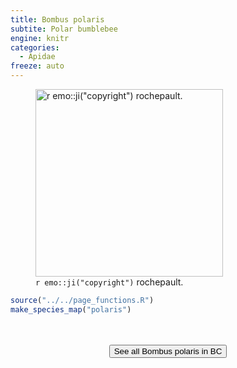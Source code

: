 ```yaml
---
title: Bombus polaris
subtite: Polar bumblebee
engine: knitr
categories:
  - Apidae
freeze: auto
---
```

![`r emo::ji("copyright")` rochepault.](https://inaturalist-open-data.s3.amazonaws.com/photos/294504218/large.jpg){height=300}





```r
source("../../page_functions.R")
make_species_map("polaris")
```
<br><br>
<center>


<a href="https://inaturalist.ca/observations?place_id=any&subview=map&taxon_id=452396"><button type="button" class="btn btn-secondary">See all Bombus polaris in BC <i class="fa-solid fa-arrow-up-right-from-square"></i> </button></a>
</center>
